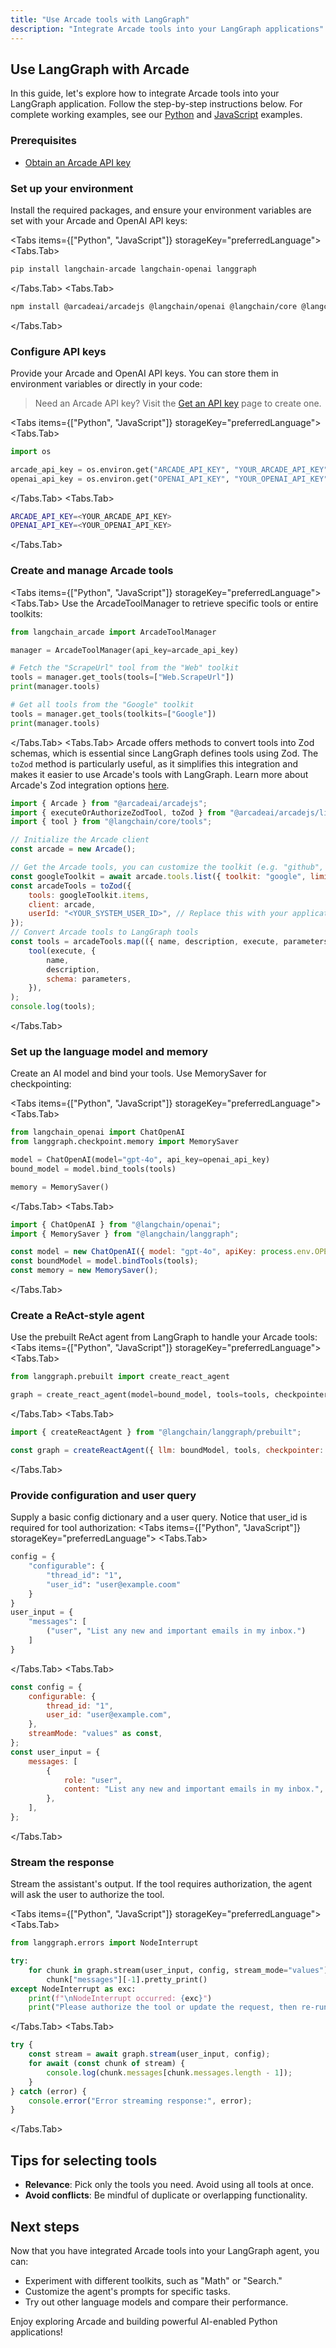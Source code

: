 ```yaml
---
title: "Use Arcade tools with LangGraph"
description: "Integrate Arcade tools into your LangGraph applications"
---
```



## Use LangGraph with Arcade

In this guide, let's explore how to integrate Arcade tools into your LangGraph application. Follow the step-by-step instructions below. For complete working examples, see our [Python](https://github.com/ArcadeAI/arcade-ai/blob/main/examples/langchain/langgraph_arcade_minimal.py) and [JavaScript](https://github.com/ArcadeAI/arcade-ai/blob/main/examples/langchain-ts/langgraph-arcade-minimal.ts) examples.

<Steps>

### Prerequisites

- [Obtain an Arcade API key](/home/api-keys)

### Set up your environment

Install the required packages, and ensure your environment variables are set with your Arcade and OpenAI API keys:

<Tabs items={["Python", "JavaScript"]} storageKey="preferredLanguage">
<Tabs.Tab>
```bash
pip install langchain-arcade langchain-openai langgraph
```
</Tabs.Tab>
<Tabs.Tab>
```bash
npm install @arcadeai/arcadejs @langchain/openai @langchain/core @langchain/langgraph
```
</Tabs.Tab>
</Tabs>


### Configure API keys

Provide your Arcade and OpenAI API keys. You can store them in environment variables or directly in your code:

> Need an Arcade API key? Visit the [Get an API key](/home/api-keys) page to create one.

<Tabs items={["Python", "JavaScript"]} storageKey="preferredLanguage">
<Tabs.Tab>
```python
import os

arcade_api_key = os.environ.get("ARCADE_API_KEY", "YOUR_ARCADE_API_KEY")
openai_api_key = os.environ.get("OPENAI_API_KEY", "YOUR_OPENAI_API_KEY")
```
</Tabs.Tab>
<Tabs.Tab>
```bash
ARCADE_API_KEY=<YOUR_ARCADE_API_KEY>
OPENAI_API_KEY=<YOUR_OPENAI_API_KEY>
```
</Tabs.Tab>
</Tabs>

### Create and manage Arcade tools

<Tabs items={["Python", "JavaScript"]} storageKey="preferredLanguage">
<Tabs.Tab>
Use the ArcadeToolManager to retrieve specific tools or entire toolkits:

```python
from langchain_arcade import ArcadeToolManager

manager = ArcadeToolManager(api_key=arcade_api_key)

# Fetch the "ScrapeUrl" tool from the "Web" toolkit
tools = manager.get_tools(tools=["Web.ScrapeUrl"])
print(manager.tools)

# Get all tools from the "Google" toolkit
tools = manager.get_tools(toolkits=["Google"])
print(manager.tools)
```
</Tabs.Tab>
<Tabs.Tab>
Arcade offers methods to convert tools into Zod schemas, which is essential since LangGraph defines tools using Zod. The `toZod` method is particularly useful, as it simplifies this integration and makes it easier to use Arcade's tools with LangGraph. Learn more about Arcade's Zod integration options [here](/home/use-tools/get-tool-definitions#get-zod-tool-definitions).
```javascript
import { Arcade } from "@arcadeai/arcadejs";
import { executeOrAuthorizeZodTool, toZod } from "@arcadeai/arcadejs/lib";
import { tool } from "@langchain/core/tools";

// Initialize the Arcade client
const arcade = new Arcade();

// Get the Arcade tools, you can customize the toolkit (e.g. "github", "notion", "google", etc.)
const googleToolkit = await arcade.tools.list({ toolkit: "google", limit: 30 });
const arcadeTools = toZod({
	tools: googleToolkit.items,
	client: arcade,
	userId: "<YOUR_SYSTEM_USER_ID>", // Replace this with your application's user ID (e.g. email address, UUID, etc.)
});
// Convert Arcade tools to LangGraph tools
const tools = arcadeTools.map(({ name, description, execute, parameters }) =>
	tool(execute, {
		name,
		description,
		schema: parameters,
	}),
);
console.log(tools);
```

</Tabs.Tab>
</Tabs>

### Set up the language model and memory

Create an AI model and bind your tools. Use MemorySaver for checkpointing:

<Tabs items={["Python", "JavaScript"]} storageKey="preferredLanguage">
<Tabs.Tab>
```python
from langchain_openai import ChatOpenAI
from langgraph.checkpoint.memory import MemorySaver

model = ChatOpenAI(model="gpt-4o", api_key=openai_api_key)
bound_model = model.bind_tools(tools)

memory = MemorySaver()
```
</Tabs.Tab>
<Tabs.Tab>
```javascript
import { ChatOpenAI } from "@langchain/openai";
import { MemorySaver } from "@langchain/langgraph";

const model = new ChatOpenAI({ model: "gpt-4o", apiKey: process.env.OPENAI_API_KEY });
const boundModel = model.bindTools(tools);
const memory = new MemorySaver();
```
</Tabs.Tab>
</Tabs>

### Create a ReAct-style agent

Use the prebuilt ReAct agent from LangGraph to handle your Arcade tools:
<Tabs items={["Python", "JavaScript"]} storageKey="preferredLanguage">
<Tabs.Tab>
```python
from langgraph.prebuilt import create_react_agent

graph = create_react_agent(model=bound_model, tools=tools, checkpointer=memory)
```
</Tabs.Tab>
<Tabs.Tab>
```javascript
import { createReactAgent } from "@langchain/langgraph/prebuilt";

const graph = createReactAgent({ llm: boundModel, tools, checkpointer: memory });
```
</Tabs.Tab>
</Tabs>

### Provide configuration and user query

Supply a basic config dictionary and a user query. Notice that user_id is required for tool authorization:
<Tabs items={["Python", "JavaScript"]} storageKey="preferredLanguage">
<Tabs.Tab>
```python
config = {
    "configurable": {
        "thread_id": "1",
        "user_id": "user@example.coom"
    }
}
user_input = {
    "messages": [
        ("user", "List any new and important emails in my inbox.")
    ]
}
```
</Tabs.Tab>
<Tabs.Tab>
```javascript
const config = {
	configurable: {
		thread_id: "1",
		user_id: "user@example.com",
	},
	streamMode: "values" as const,
};
const user_input = {
	messages: [
		{
			role: "user",
			content: "List any new and important emails in my inbox.",
		},
	],
};
```
</Tabs.Tab>
</Tabs>

### Stream the response

Stream the assistant's output. If the tool requires authorization, the agent will ask the user to authorize the tool.

<Tabs items={["Python", "JavaScript"]} storageKey="preferredLanguage">
<Tabs.Tab>
```python
from langgraph.errors import NodeInterrupt

try:
    for chunk in graph.stream(user_input, config, stream_mode="values"):
        chunk["messages"][-1].pretty_print()
except NodeInterrupt as exc:
    print(f"\nNodeInterrupt occurred: {exc}")
    print("Please authorize the tool or update the request, then re-run.")
```
</Tabs.Tab>
<Tabs.Tab>
```javascript
try {
	const stream = await graph.stream(user_input, config);
	for await (const chunk of stream) {
		console.log(chunk.messages[chunk.messages.length - 1]);
	}
} catch (error) {
	console.error("Error streaming response:", error);
}
```
</Tabs.Tab>
</Tabs>
</Steps>

## Tips for selecting tools

- **Relevance**: Pick only the tools you need. Avoid using all tools at once.
- **Avoid conflicts**: Be mindful of duplicate or overlapping functionality.

## Next steps

Now that you have integrated Arcade tools into your LangGraph agent, you can:

- Experiment with different toolkits, such as "Math" or "Search."
- Customize the agent's prompts for specific tasks.
- Try out other language models and compare their performance.

Enjoy exploring Arcade and building powerful AI-enabled Python applications!
